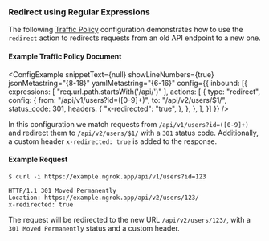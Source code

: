 
### Redirect using Regular Expressions

The following [Traffic Policy](/docs/http/traffic-policy/index.mdx) 
configuration demonstrates how to use the `redirect` action to redirects 
requests from an old API endpoint to a new one.

#### Example Traffic Policy Document

<ConfigExample
  snippetText={null}
  showLineNumbers={true}
  jsonMetastring="{8-18}"
  yamlMetastring="{6-16}"
  config={{
    inbound: [{
			expressions: [
				"req.url.path.startsWith('/api/')"
			],
      actions: [
				{
					type: "redirect",
					config: {
						from: "/api/v1/users?id=([0-9]+)",
						to: "/api/v2/users/$1/",
						status_code: 301,
						headers: {
							"x-redirected": "true",
						},
					},
				},
      ],
    }]
  }}
/>

In this configuration we match requests from `/api/v1/users?id=([0-9]+)` and 
redirect them to `/api/v2/users/$1/` with a `301` status code. Additionally, a 
custom header `x-redirected: true` is added to the response.

#### Example Request

```shell
$ curl -i https://example.ngrok.app/api/v1/users?id=123
```

```http
HTTP/1.1 301 Moved Permanently
Location: https://example.ngrok.app/api/v2/users/123/
x-redirected: true
```

The request will be redirected to the new URL `/api/v2/users/123/`, with a 
`301 Moved Permanently` status and a custom header.
